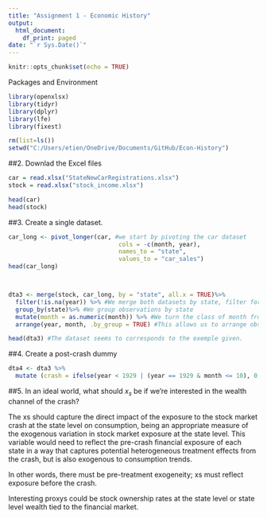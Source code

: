 ```yaml
---
title: "Assignment 1 - Economic History"
output:
  html_document:
    df_print: paged
date: "`r Sys.Date()`"
---
```


```r
knitr::opts_chunk$set(echo = TRUE)
```

Packages and Environment

```r
library(openxlsx)
library(tidyr)
library(dplyr)
library(lfe)
library(fixest)

rm(list=ls())
setwd("C:/Users/etien/OneDrive/Documents/GitHub/Econ-History")

```

##2.  Downlad the Excel files

````r
car = read.xlsx("StateNewCarRegistrations.xlsx")
stock = read.xlsx("stock_income.xlsx")

head(car)
head(stock)
````

##3. Create a single dataset.

```r
car_long <- pivot_longer(car, #we start by pivoting the car dataset
                               cols = -c(month, year), 
                               names_to = "state", 
                               values_to = "car_sales")
head(car_long)



dta3 <- merge(stock, car_long, by = "state", all.x = TRUE)%>%
  filter(!is.na(year)) %>% #We merge both datasets by state, filter for NAs (and remove the "total" observations)
  group_by(state)%>% #We group observations by state
  mutate(month = as.numeric(month)) %>% #We turn the class of month from character to numeric
  arrange(year, month, .by_group = TRUE) #This allows us to arrange observations by year and month within state groups

head(dta3) #The dataset seems to corresponds to the exemple given.
```


##4. Create a post-crash dummy

```r
dta4 <- dta3 %>%
  mutate (crash = ifelse(year < 1929 | (year == 1929 & month <= 10), 0, 1))
````


##5.  In an ideal world, what should $x_s$ be if we're interested in the wealth channel of the crash?

The xs should capture the direct impact of the exposure to the stock market 
crash at the state level on consumption, being an appropriate measure
of the exogenous variation in stock market exposure at the state level. 
This variable would need to reflect the pre-crash financial exposure of each 
state in a way that captures potential heterogeneous treatment effects from 
the crash, but is also exogenous to consumption trends.

In other words, there must be pre-treatment exogeneity; xs must reflect
exposure before the crash.

Interesting proxys could be stock ownership rates at the state level or state
level wealth tied to the financial market.